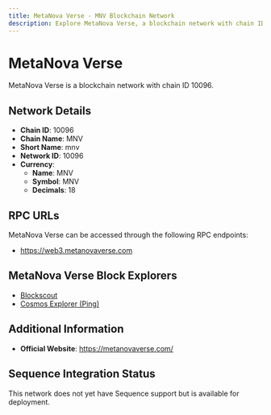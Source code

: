 ```yaml
--- 
title: MetaNova Verse - MNV Blockchain Network
description: Explore MetaNova Verse, a blockchain network with chain ID 10096. Learn about its native currency, MNV, and how to interact with the network.
---
```


# MetaNova Verse

MetaNova Verse is a blockchain network with chain ID 10096.

## Network Details

- **Chain ID**: 10096
- **Chain Name**: MNV
- **Short Name**: mnv
- **Network ID**: 10096
- **Currency**: 
  - **Name**: MNV
  - **Symbol**: MNV
  - **Decimals**: 18

## RPC URLs

MetaNova Verse can be accessed through the following RPC endpoints:

- https://web3.metanovaverse.com

## MetaNova Verse Block Explorers

- [Blockscout](https://explorer.metanovaverse.com)
- [Cosmos Explorer (Ping)](https://ping.metanovaverse.com/metanovaverse)

## Additional Information

- **Official Website**: https://metanovaverse.com/

## Sequence Integration Status

This network does not yet have Sequence support but is available for deployment.
